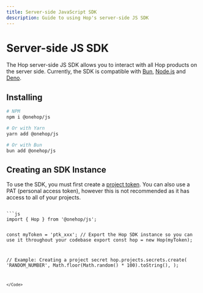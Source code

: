 ```yaml
---
title: Server-side JavaScript SDK
description: Guide to using Hop's server-side JS SDK
---
```



# Server-side JS SDK
The Hop server-side JS SDK allows you to interact with all Hop products on the server side. Currently, the SDK is compatible with [Bun](https://bun.sh), [Node.js](https://nodejs.org) and [Deno](https://deno.land).

## Installing

```bash
# NPM
npm i @onehop/js

# Or with Yarn
yarn add @onehop/js

# Or with Bun
bun add @onehop/js
```


## Creating an SDK Instance

To use the SDK, you must first create a [project token](/reference/project_tokens). You can also use a PAT (personal access token), however this is not recommended as it has access to all of your projects.

<Code>
```js
import { Hop } from '@onehop/js';

const myToken = 'ptk_xxx';
// Export the Hop SDK instance so you can use it throughout your codebase
export const hop = new Hop(myToken);

// Example: Creating a project secret
hop.projects.secrets.create(
	'RANDOM_NUMBER',
	Math.floor(Math.random() * 100).toString(),
);
```
</Code>
